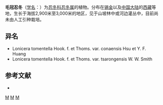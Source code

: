 {{Speciesbox 
| genus = Lonicera
| species = tomentella
| authority = Hook. f. et Thoms.
| subdivision_ranks =[[变种|变种]]
| subdivision =
* 毛冠忍冬 ''L. t.'' var. ''tomentella''
* [[察瓦龙忍冬|察瓦龙忍冬]] ''L. t.'' var. ''tsarongensis''
}}

'''毛冠忍冬'''（[[学名|学名]]：{{lang|la|''Lonicera tomentella''}}）为[[忍冬科|忍冬科]][[忍冬属|忍冬属]]的植物。分布在[[锡金|锡金]]以及[[中国大陆|中国大陆]]的[[西藏|西藏]]等地，生长于海拔2,900米至3,000米的地区，见于山坡林中或河边灌丛中，目前尚未由人工引种栽培。

== 异名 ==
* Lonicera tomentella Hook. f. et Thoms. var. conaensis Hsu et Y. F. Huang
* Lonicera tomentella Hook. f. et Thoms. var. tsarongensis W. W. Smith

== 参考文献 ==
<div class="references-small">
* {{cite web| url =http://www.bioinfo.cn/db05/KmzwSpecies.php?action=view&id=3533| title =毛冠忍冬（原变种）| work =《中国高等植物数据库全库》| publisher =中国科学院微生物研究所| author =昆明植物研究所| accessdate =2009-02-24| deadurl =yes| archiveurl =https://web.archive.org/web/20160305051135/http://www.bioinfo.cn/db05/KmzwSpecies.php?action=view&id=3533| archivedate =2016-03-05}}
</div>
{{Taxonbar|from=Q11126416}}

[[Category:忍冬属|M]]
[[Category:锡金植物|M]]
[[Category:西藏植物|M]]